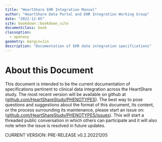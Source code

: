 ```yaml
---
title: "HeartShare EHR Integration Manual"
author: "HeartShare Data Portal and EHR Integration Working Group"
date: "2022-12-05"
site: bookdown::bookdown_site
documentclass: book
classoption:
  - openany
geometry: margin=1in
description: "Documentation of EHR data integration specifications"
---
```


# About this Document {-}

This document is intended to be the current documentation of specifications pertinent to clinical data integration across the HeartShare study. The most recent version will be available on github at ([github.com/HeartShareStudy/PHENOTYPES](https://github.com/HeartShareStudy/PHENOTYPES)). The best way to pose questions and suggestions about the format of this document, its content, or the process surrounding its maintenance, please start an issue on: ([github.com/HeartShareStudy/PHENOTYPES/issues](https://github.com/HeartShareStudy/PHENOTYPES/issues)). This will start a threaded public conversation in which others can participate and it will also note when the issue is resolved in future updates.

CURRENT VERSION: PRE-RELEASE v0.2.20221205

